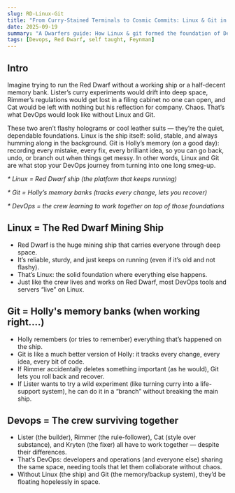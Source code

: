 ```yaml
---
slug: RD-Linux-Git
title: "From Curry-Stained Terminals to Cosmic Commits: Linux & Git in DevOps"
date: 2025-09-19
summary: "A Dwarfers guide: How Linux & git formed the foundation of Devops"
tags: [Devops, Red Dwarf, self taught, Feynman]
---
```



## Intro
Imagine trying to run the Red Dwarf without a working ship or a half-decent memory bank. Lister’s curry experiments would drift into deep space, Rimmer’s regulations would get lost in a filing cabinet no one can open, and Cat would be left with nothing but his reflection for company. Chaos. That’s what DevOps would look like without Linux and Git.

These two aren’t flashy holograms or cool leather suits — they’re the quiet, dependable foundations. Linux is the ship itself: solid, stable, and always humming along in the background. Git is Holly’s memory (on a good day): recording every mistake, every fix, every brilliant idea, so you can go back, undo, or branch out when things get messy.
In other words, Linux and Git are what stop your DevOps journey from turning into one long smeg-up.


<TLDR>

_* Linux = Red Dwarf ship (the platform that keeps running)_

_* Git = Holly’s memory banks (tracks every change, lets you recover)_

_* DevOps = the crew learning to work together on top of those foundations_

</TLDR>

## Linux = The Red Dwarf Mining Ship

* Red Dwarf is the huge mining ship that carries everyone through deep space.
* It’s reliable, sturdy, and just keeps on running (even if it’s old and not flashy).
* That’s Linux: the solid foundation where everything else happens.
* Just like the crew lives and works on Red Dwarf, most DevOps tools and servers “live” on Linux.

## Git = Holly's memory banks (when working right....)

* Holly remembers (or tries to remember) everything that’s happened on the ship.
* Git is like a much better version of Holly: it tracks every change, every idea, every bit of code.
* If Rimmer accidentally deletes something important (as he would), Git lets you roll back and recover.
* If Lister wants to try a wild experiment (like turning curry into a life-support system), he can do it in a “branch” without breaking the main ship.

## Devops = The crew surviving together

* Lister (the builder), Rimmer (the rule-follower), Cat (style over substance), and Kryten (the fixer) all have to work together — despite their differences.
* That’s DevOps: developers and operations (and everyone else) sharing the same space, needing tools that let them collaborate without chaos.
* Without Linux (the ship) and Git (the memory/backup system), they’d be floating hopelessly in space.

